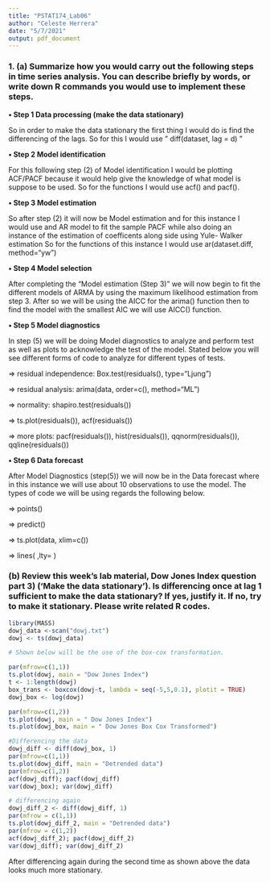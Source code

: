 ```yaml
---
title: "PSTAT174_Lab06"
author: "Celeste Herrera"
date: "5/7/2021"
output: pdf_document
---
```



### **1. (a) Summarize how you would carry out the following steps in time series analysis. You can describe briefly by words, or write down R commands you would use to implement these steps.**
**• Step 1 Data processing (make the data stationary)**

So in order to make the data stationary the first thing I would do is find the differencing of the lags. So for this I would use " diff(dataset, lag = d) "

**• Step 2 Model identification**

For this following step (2) of Model identification I would be plotting ACF/PACF because it would help give the knowledge of what model is suppose to be used. So for the functions I would use acf() and pacf().

**• Step 3 Model estimation**

So after step (2) it will now be Model estimation and for this instance I would use and AR model to fit the sample PACF while also doing an instance of the estimation of coefficents along side using Yule- Walker estimation So for the functions of this instance I would use ar(dataset.diff, method=“yw”)

**• Step 4 Model selection**

After completing the "Model estimation (Step 3)" we will now begin to fit the different models of ARMA by using the maximum likelihood estimation from step 3. After so we will be using the AICC for the arima() function then to find the model with the smallest AIC we will use AICC() function.

**• Step 5 Model diagnostics**

In step (5) we will be doing Model diagnostics to analyze and perform test as well as plots to acknowledge the test of the model. Stated below you will see different forms of code to analyze for different types of tests.

 => residual independence: Box.test(residuals(), type=“Ljung”) 

 => residual analysis: arima(data, order=c(), method=“ML”)
 
 => normality: shapiro.test(residuals())

 => ts.plot(residuals()), acf(residuals())
 
 => more plots: pacf(residuals()), hist(residuals()), qqnorm(residuals()), qqline(residuals())

**• Step 6 Data forecast**

After Model Diagnostics (step(5)) we will now be in the Data forecast where in this instance we will use about 10 observations to use the model. The types of code we will be using regards the following below.

=> points()

=> predict()

=> ts.plot(data, xlim=c())

=> lines( ,lty= )

### **(b) Review this week’s lab material, Dow Jones Index question part 3) (‘Make the data stationary’). Is differencing once at lag 1 sufficient to make the data stationary? If yes, justify it. If no, try to make it stationary. Please write related R codes.**

```r
library(MASS)
dowj_data <-scan("dowj.txt")
dowj <- ts(dowj_data)

# Shown below will be the use of the box-cox transformation.

par(mfrow=c(1,1))
ts.plot(dowj, main = "Dow Jones Index")
t <- 1:length(dowj)
box_trans <- boxcox(dowj~t, lambda = seq(-5,5,0.1), plotit = TRUE)
dowj_box <- log(dowj)

par(mfrow=c(1,2))
ts.plot(dowj, main = " Dow Jones Index")
ts.plot(dowj_box, main = " Dow Jones Box Cox Transformed")
```
```r
#Differencing the data
dowj_diff <- diff(dowj_box, 1)
par(mfrow=c(1,1))
ts.plot(dowj_diff, main = "Detrended data")
par(mfrow=c(1,2))
acf(dowj_diff); pacf(dowj_diff)
var(dowj_box); var(dowj_diff)
```


```r
# differencing again
dowj_diff_2 <- diff(dowj_diff, 1)
par(mfrow = c(1,1))
ts.plot(dowj_diff_2, main = "Detrended data")
par(mfrow = c(1,2))
acf(dowj_diff_2); pacf(dowj_diff_2)
var(dowj_diff); var(dowj_diff_2) 
```

After differencing again during the second time as shown above the data looks much more stationary.